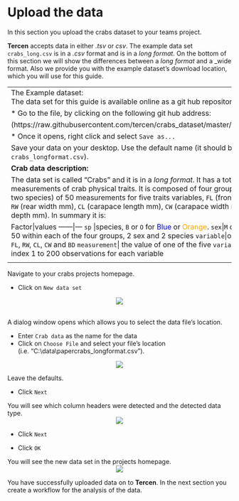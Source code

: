 # Upload the data
In this section you upload the crabs dataset to your teams project.

__Tercen__ accepts data in either _.tsv_ or _csv_. The example data set ``crabs_long.csv`` is in a _.csv_ format and is in a _long format_. On the bottom of this section we will show the differences between a _long format_ and a _wide format. Also we provide you with the example dataset's download location, which you will use for this guide.

---------------------------------------------------------------------------------------------------------------------------------
The Example dataset:\
The data set for this guide is available online as a git hub repository. 

* Go to the file, by clicking on the following git hub address:

(https://raw.githubusercontent.com/tercen/crabs_dataset/master/data/crabs_long.csv)

* Once it opens, right click and select `Save as...`

Save your data on your desktop. Use the default name (it should be `crabs_longformat.csv`).


__Crab data description:__

The data set is called "Crabs" and it is in a _long format_. It has a total of 1000 measurements of crab physical traits. It is composed of four groups (two sexes and two species) of 50 measurements for five traits variables, `FL` (frontal lobe size in mm), `RW` (rear width mm), `CL` (carapace length mm), `CW` (carapace width mm) and `BD` (body depth mm). In summary it is:  

Factor|values
------|---
`sp` |species, `B` or `O` for <span style="color:blue">Blue</span> or <span style="color:orange">Orange</span>.
`sex`|`M` or `F`
`index`|index 1 to 50 within each of the four groups, 2 sex and 2 species
`variable`|one of five variables: `FL`, `RW`, `CL`, `CW` and `BD`
`measurement`| the value of one of the five `variable`
`observation`| index 1 to 200 observations for each variable

<center>![](images/View_crab_picture.png)</center>
-----------------------------------------------------------------------------------------------------------------------------------

Navigate to your crabs projects homepage. 

* Click on `New data set`\

<center><img src="images/Click_on_new_dataset.png"></center>
\
A dialog window opens which allows you to select the data file's location.\

* Enter `Crab data` as the name for the data
* Click on `Choose File` and select your file's location (i.e. "C:\\data\\papercrabs_longformat.csv").\

<center><img src="images/View_add_dataset.png"></center>

Leave the defaults.

* Click `Next`

You will see which column headers were detected and the detected data type.
<center><img src="images/View_data_table.png"></center>

* Click `Next`

* Click `OK`


You will see the new data set in the projects homepage.
<center><img src="images/View_data_added.png"></center>

You have successfully uploaded data on to __Tercen__. In the next section you create a workflow for the analysis of the data.